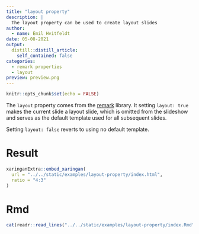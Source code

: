 ```yaml
---
title: "layout property"
description: |
  The layout property can be used to create layout slides
author:
  - name: Emil Hvitfeldt
date: 05-08-2021
output:
  distill::distill_article:
    self_contained: false
categories:
  - remark properties
  - layout
preview: preview.png
---
```


```r
knitr::opts_chunk$set(echo = FALSE)
```

The `layout` property comes from the [remark](https://github.com/gnab/remark/wiki/Markdown#layout) library. It setting `layout: true` makes the current slide a layout slide, which is omitted from the slideshow and serves as the default template used for all subsequent slides.

Setting `layout: false` reverts to using no default template.

# Result

```r
xaringanExtra::embed_xaringan(
  url = "../../static/examples/layout-property/index.html", 
  ratio = "4:3"
)
```

# Rmd

```r
cat(readr::read_lines("../../static/examples/layout-property/index.Rmd"), sep = "\n")
```

